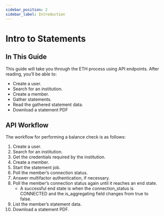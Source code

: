 ```yaml
---
sidebar_position: 2
sidebar_label: Introduction
---
```


# Intro to Statements

## In This Guide

This guide will take you through the ETH process using API endpoints. After reading, you’ll be able to:

* Create a user.
* Search for an institution.
* Create a member.
* Gather statements.
* Read the gathered statement data.
* Download a statement PDF

## API Workflow

The workflow for performing a balance check is as follows:

1. Create a user.
1. Search for an institution.
1. Get the credentials required by the institution.
1. Create a member.
1. Start the statement job.
1. Poll the member’s connection status.
1. Answer multifactor authentication, if necessary.
1. Poll the member’s connection status again until it reaches an end state.
    * A successful end state is when the connection_status is CONNECTED and the is_aggregating field changes from true to false.
1. List the member’s statement data.
1. Download a statement PDF.
